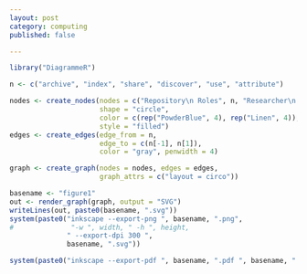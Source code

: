```yaml
---
layout: post
category: computing
published: false

---
```



```r
library("DiagrammeR")

n <- c("archive", "index", "share", "discover", "use", "attribute")

nodes <- create_nodes(nodes = c("Repository\n Roles", n, "Researcher\n Roles"), 
                      shape = "circle", 
                      color = c(rep("PowderBlue", 4), rep("Linen", 4)),
                      style = "filled")
edges <- create_edges(edge_from = n, 
                      edge_to = c(n[-1], n[1]),
                      color = "gray", penwidth = 4)

graph <- create_graph(nodes = nodes, edges = edges, 
                      graph_attrs = c("layout = circo"))

basename <- "figure1"
out <- render_graph(graph, output = "SVG")
writeLines(out, paste0(basename, ".svg"))
system(paste0("inkscape --export-png ", basename, ".png", 
#              "-w ", width, " -h ", height, 
              " --export-dpi 300 ", 
              basename, ".svg")) 

system(paste0("inkscape --export-pdf ", basename, ".pdf ", basename, ".svg")) 

```
